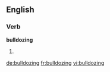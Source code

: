 ==English==

===Verb===
'''bulldozing'''

# {{present participle of|bulldoze}}

[[de:bulldozing]]
[[fr:bulldozing]]
[[vi:bulldozing]]